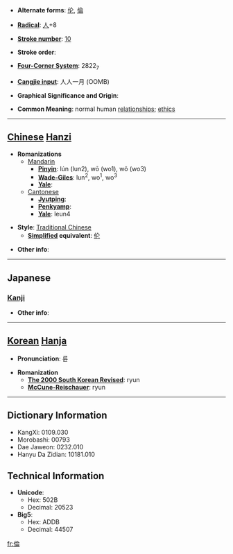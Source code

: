 * '''Alternate forms''': [[伦]], [[倫]]

* '''[[Wiktionary:Chinese radical index| Radical]]''': [[Wiktionary:Chinese radical index 人|人]]+8

* '''[[Wiktionary:Chinese total strokes index|Stroke number]]''': [[Wiktionary:Chinese total strokes index 10|10]]

* '''Stroke order''': 

* '''[[Wiktionary:Chinese four corner index|Four-Corner System]]''': 2822<sub>7</sub>

* '''[[Wiktionary:Chinese Cangjie index|Cangjie input]]''': 人人一月 (OOMB)

* '''Graphical Significance and Origin''': 

* '''Common Meaning''': normal human [[relationships]]; [[ethics]]

----

== [[Chinese]] [[Hanzi]] ==

* '''Romanizations'''
** [[Mandarin]]
*** '''[[Pinyin]]''': lún (lun2), wō (wo1), wǒ (wo3)
*** '''[[Wade-Giles]]''': lun<sup>2</sup>, wo<sup>1</sup>, wo<sup>3</sup>
*** '''[[Yale]]''': 
**[[Cantonese]]
***'''[[Jyutping]]''':
***'''[[Penkyamp]]''': 
***'''[[Yale]]''': leun4

* '''Style''': [[Traditional Chinese]] 
** '''[[Simplified Chinese|Simplified]] equivalent''': [[伦]]

* '''Other info''': 

----

==Japanese==
===[[Kanji]]===
{{kanji|on readings=[[りん]] (rin)|kun readings=[[たぐい]] (tagui), [[ついで]] (tsuide), [[みち]] (michi)}}

* '''Other info''':  

----

== [[Korean]] [[Hanja]] ==

* '''Pronunciation''': 륜

* '''Romanization'''
** '''[[The 2000 South Korean Revised Romanization|The 2000 South Korean Revised]]''': ryun
** '''[[McCune-Reischauer]]''': ryun

----

== Dictionary Information ==

* KangXi: 0109.030
* Morobashi: 00793
* Dae Jaweon: 0232.010
* Hanyu Da Zidian: 10181.010

== Technical Information ==

* '''Unicode''':
** Hex: 502B
** Decimal: 20523
* '''Big5''':
** Hex: ADDB
** Decimal: 44507

[[fr:倫]]